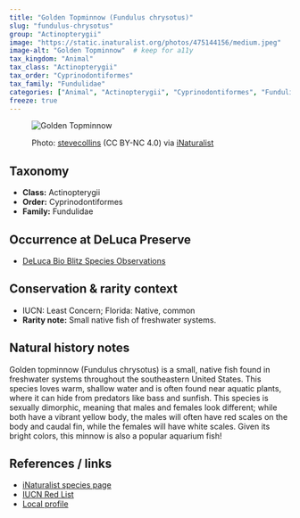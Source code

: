 ---
title: "Golden Topminnow (Fundulus chrysotus)"
slug: "fundulus-chrysotus"
group: "Actinopterygii"
image: "https://static.inaturalist.org/photos/475144156/medium.jpeg"        # keep for thumbnails
image-alt: "Golden Topminnow"  # keep for a11y
tax_kingdom: "Animal"
tax_class: "Actinopterygii"
tax_order: "Cyprinodontiformes"
tax_family: "Fundulidae"
categories: ["Animal", "Actinopterygii", "Cyprinodontiformes", "Fundulidae"]   # these drive the chips + filtering
freeze: true
---

<figure class="species-figure">

<img src="https://static.inaturalist.org/photos/475144156/medium.jpeg" alt="Golden Topminnow" class="species-photo"/>

<figcaption class="photo-credit">

Photo: <a href="https://www.inaturalist.org/people/stevecollins">stevecollins</a> (CC BY-NC 4.0) via <a href="https://www.inaturalist.org/observations/264601483">iNaturalist</a>

</figcaption>

</figure>

## Taxonomy

-   **Class:** Actinopterygii
-   **Order:** Cyprinodontiformes
-   **Family:** Fundulidae

## Occurrence at DeLuca Preserve

-   [DeLuca Bio Blitz Species Observations](https://www.inaturalist.org/observations?project_id=191727&subview=table&taxon_id=101051y)

## Conservation & rarity context

-   IUCN: Least Concern; Florida: Native, common
-   **Rarity note:** Small native fish of freshwater systems.

## Natural history notes

Golden topminnow (Fundulus chrysotus) is a small, native fish found in freshwater systems throughout the southeastern United States. This species loves warm, shallow water and is often found near aquatic plants, where it can hide from predators like bass and sunfish. This species is sexually dimorphic, meaning that males and females look different; while both have a vibrant yellow body, the males will often have red scales on the body and caudal fin, while the females will have white scales. Given its bright colors, this minnow is also a popular aquarium fish!

## References / links

-   [iNaturalist species page](https://www.inaturalist.org/taxa/101051-Fundulus-chrysotus)
-   [IUCN Red List](https://www.iucnredlist.org/species/202379/18231308)
-   [Local profile](https://www.floridamuseum.ufl.edu/discover-fish/florida-fishes-gallery/golden-topminnow/)
